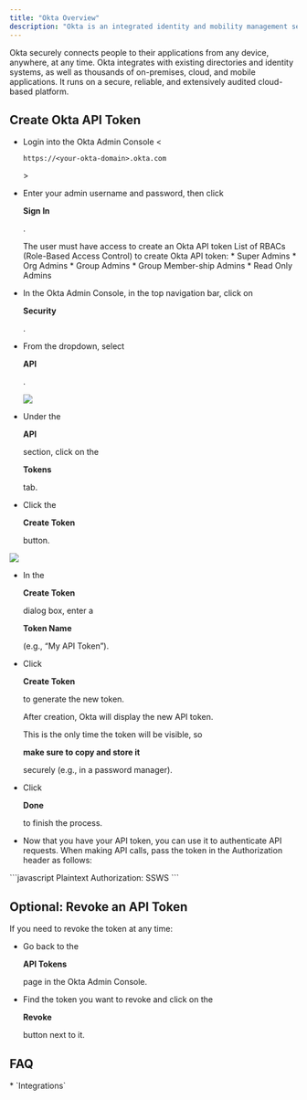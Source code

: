 ```yaml
---
title: "Okta Overview"
description: "Okta is an integrated identity and mobility management service."
---
```


Okta securely connects people to their applications from any device, anywhere, at any time. Okta integrates with existing directories and identity systems, as well as thousands of on-premises, cloud, and mobile applications. It runs on a secure, reliable, and extensively audited cloud-based platform.

## Create Okta API Token

* Login into the Okta Admin Console <

  `https://<your-okta-domain>.okta.com`

  \>

* Enter your admin username and password, then click 

  **Sign In**

  .
   

  <Icon icon="circle-exclamation" />

   The user must have access to create an Okta API token
  List of RBACs (Role-Based Access Control) to create Okta API token:
  \* Super Admins
  \* Org Admins
  \* Group Admins
  \* Group Member-ship Admins
  \* Read Only Admins

* In the Okta Admin Console, in the top navigation bar, click on 

  **Security**

  .

* From the dropdown, select 

  **API**

  .

  ![](/Okta1.JPG)

   

* Under the 

  **API**

   section, click on the 

  **Tokens**

   tab.

* Click the 

  **Create Token**

   button.

![](/Okta2.JPG)

* In the 

  **Create Token**

   dialog box, enter a 

  **Token Name**

   (e.g., “My API Token”).

* Click 

  **Create Token**

   to generate the new token.


  <Icon icon="file-import" />

   After creation, Okta will display the new API token.


  <Icon icon="copy" />

   This is the only time the token will be visible, so 

  **make sure to copy and store it**

   securely (e.g., in a password manager).

* Click 

  **Done**

   to finish the process.

* Now that you have your API token, you can use it to authenticate API requests. When making API calls, pass the token in the Authorization header as follows:

<CodeGroup>
  ```javascript Plaintext
  Authorization: SSWS <Your-API-Token>
  ```
</CodeGroup>

## Optional: Revoke an API Token

If you need to revoke the token at any time:

* Go back to the 

  **API Tokens**

   page in the Okta Admin Console.

* Find the token you want to revoke and click on the 

  **Revoke**

   button next to it.

## FAQ

<Accordion title="What else than Integrations?">
  * `Integrations`
</Accordion>
